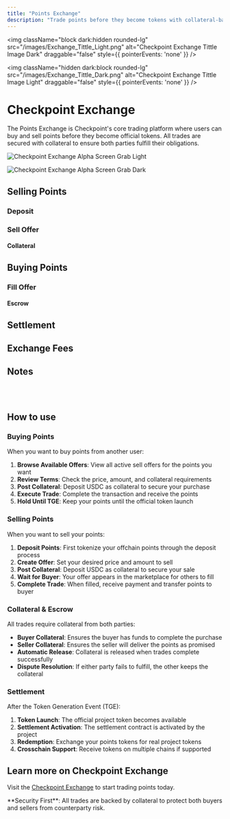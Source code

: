 ```yaml
---
title: "Points Exchange"
description: "Trade points before they become tokens with collateral-backed security"
---
```

<img 
  className="block dark:hidden rounded-lg" 
  src="/images/Exchange_Tittle_Light.png" 
  alt="Checkpoint Exchange Tittle Image Dark"
  draggable="false"
  style={{ pointerEvents: 'none' }}
/>

<img 
  className="hidden dark:block rounded-lg" 
  src="/images/Exchange_Tittle_Dark.png" 
  alt="Checkpoint Exchange Tittle Image Light"
  draggable="false"
  style={{ pointerEvents: 'none' }}
/>

# Checkpoint Exchange

The Points Exchange is Checkpoint's core trading platform where users can buy and sell points before they become official tokens. All trades are secured with collateral to ensure both parties fulfill their obligations.

<img 
  className="block dark:hidden rounded-lg" 
  src="/images/Exchange_Alphascreen_Light.png" 
  alt="Checkpoint Exchange Alpha Screen Grab Light"
/>

<img 
  className="hidden dark:block rounded-lg" 
  src="/images/Exchange_Alphascreen_dark.png" 
  alt="Checkpoint Exchange Alpha Screen Grab Dark"
/>

## Selling Points

### Deposit

### Sell Offer

#### Collateral

## Buying Points

### Fill Offer

#### Escrow

## Settlement

## Exchange Fees

## Notes


<br/>
<br/>

## How to use

### Buying Points

When you want to buy points from another user:

1. **Browse Available Offers**: View all active sell offers for the points you want
2. **Review Terms**: Check the price, amount, and collateral requirements
3. **Post Collateral**: Deposit USDC as collateral to secure your purchase
4. **Execute Trade**: Complete the transaction and receive the points
5. **Hold Until TGE**: Keep your points until the official token launch

### Selling Points

When you want to sell your points:

1. **Deposit Points**: First tokenize your offchain points through the deposit process
2. **Create Offer**: Set your desired price and amount to sell
3. **Post Collateral**: Deposit USDC as collateral to secure your sale
4. **Wait for Buyer**: Your offer appears in the marketplace for others to fill
5. **Complete Trade**: When filled, receive payment and transfer points to buyer

### Collateral & Escrow

All trades require collateral from both parties:

- **Buyer Collateral**: Ensures the buyer has funds to complete the purchase
- **Seller Collateral**: Ensures the seller will deliver the points as promised
- **Automatic Release**: Collateral is released when trades complete successfully
- **Dispute Resolution**: If either party fails to fulfill, the other keeps the collateral

### Settlement

After the Token Generation Event (TGE):

1. **Token Launch**: The official project token becomes available
2. **Settlement Activation**: The settlement contract is activated by the project
3. **Redemption**: Exchange your points tokens for real project tokens
4. **Crosschain Support**: Receive tokens on multiple chains if supported

## Learn more on Checkpoint Exchange

Visit the [Checkpoint Exchange](https://checkpoint.exchange) to start trading points today.

<Note>
  **Security First**: All trades are backed by collateral to protect both buyers and sellers from counterparty risk.
</Note>
